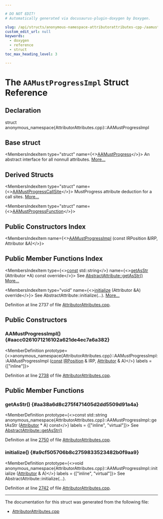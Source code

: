 ```yaml
---

# DO NOT EDIT!
# Automatically generated via docusaurus-plugin-doxygen by Doxygen.

slug: /api/structs/anonymous-namespace-attributorattributes-cpp-/aamustprogressimpl
custom_edit_url: null
keywords:
  - doxygen
  - reference
  - struct
toc_max_heading_level: 3

---
```





# The `AAMustProgressImpl` Struct Reference

<DoxygenPage pluginConfig={pluginConfig}>



## Declaration

<CodeBlock>struct anonymous_namespace{AttributorAttributes.cpp}::AAMustProgressImpl</CodeBlock>

## Base struct

<MembersIndex>

<MembersIndexItem
  type="struct"
  name={<><a href="/docs/api/structs/llvm/aamustprogress">AAMustProgress</a></>}>
An abstract interface for all nonnull attributes. <a href="/docs/api/structs/llvm/aamustprogress/#details">More...</a>
</MembersIndexItem>

</MembersIndex>

## Derived Structs

<MembersIndex>

<MembersIndexItem
  type="struct"
  name={<><a href="/docs/api/structs/anonymous-namespace-attributorattributes-cpp-/aamustprogresscallsite">AAMustProgressCallSite</a></>}>
MustProgress attribute deduction for a call sites. <a href="/docs/api/structs/anonymous-namespace-attributorattributes-cpp-/aamustprogresscallsite/#details">More...</a>
</MembersIndexItem>

<MembersIndexItem
  type="struct"
  name={<><a href="/docs/api/structs/anonymous-namespace-attributorattributes-cpp-/aamustprogressfunction">AAMustProgressFunction</a></>}>
</MembersIndexItem>

</MembersIndex>

## Public Constructors Index

<MembersIndex>

<MembersIndexItem
  name={<><a href="#aacc0261071216102a621de4ec7a6a382">AAMustProgressImpl</a> (const IRPosition &amp;IRP, Attributor &amp;A)</>}>
</MembersIndexItem>

</MembersIndex>

## Public Member Functions Index

<MembersIndex>

<MembersIndexItem
  type={<><a href="/docs/api/files/lib/lib/target/lib/target/aarch64/aarch64promoteconstant-cpp/#a90f8350fecae261c25be85d38b451bff">const</a> std::string</>}
  name={<><a href="#aa38a6d8c275f471405d2dd5509d91a4a">getAsStr</a> (Attributor &#42;A) const override</>}>
See <a href="/docs/api/structs/llvm/abstractattribute/#ab46cf8c2872fdda027ddc8691afbf498">AbstractAttribute::getAsStr()</a> <a href="#aa38a6d8c275f471405d2dd5509d91a4a">More...</a>
</MembersIndexItem>

<MembersIndexItem
  type="void"
  name={<><a href="#a9cf505706b8c2759833523482b0f9aa9">initialize</a> (Attributor &amp;A) override</>}>
See AbstractAttribute::initialize(...). <a href="#a9cf505706b8c2759833523482b0f9aa9">More...</a>
</MembersIndexItem>

</MembersIndex>


Definition at line 2737 of file <a href="/docs/api/files/lib/lib/transforms/lib/transforms/ipo/attributorattributes-cpp">AttributorAttributes.cpp</a>.

<SectionDefinition>

## Public Constructors

### AAMustProgressImpl() {#aacc0261071216102a621de4ec7a6a382}

<MemberDefinition
  prototype={<>anonymous&#95;namespace&#123;AttributorAttributes.cpp&#125;::AAMustProgressImpl::AAMustProgressImpl (<a href="/docs/api/files/lib/lib/target/lib/target/aarch64/aarch64promoteconstant-cpp/#a90f8350fecae261c25be85d38b451bff">const</a> <a href="/docs/api/structs/llvm/irposition">IRPosition</a> &amp; IRP, <a href="/docs/api/structs/llvm/attributor">Attributor</a> &amp; A)</>}
  labels = {["inline"]}>

Definition at line <a href="/docs/api/files/lib/lib/transforms/lib/transforms/ipo/attributorattributes-cpp/#l02738">2738</a> of file <a href="/docs/api/files/lib/lib/transforms/lib/transforms/ipo/attributorattributes-cpp">AttributorAttributes.cpp</a>.
</MemberDefinition>

</SectionDefinition>

<SectionDefinition>

## Public Member Functions

### getAsStr() {#aa38a6d8c275f471405d2dd5509d91a4a}

<MemberDefinition
  prototype={<>const std::string anonymous&#95;namespace&#123;AttributorAttributes.cpp&#125;::AAMustProgressImpl::getAsStr (<a href="/docs/api/structs/llvm/attributor">Attributor</a> &#42; A) const</>}
  labels = {["inline", "virtual"]}>
See <a href="/docs/api/structs/llvm/abstractattribute/#ab46cf8c2872fdda027ddc8691afbf498">AbstractAttribute::getAsStr()</a>

Definition at line <a href="/docs/api/files/lib/lib/transforms/lib/transforms/ipo/attributorattributes-cpp/#l02750">2750</a> of file <a href="/docs/api/files/lib/lib/transforms/lib/transforms/ipo/attributorattributes-cpp">AttributorAttributes.cpp</a>.
</MemberDefinition>

### initialize() {#a9cf505706b8c2759833523482b0f9aa9}

<MemberDefinition
  prototype={<>void anonymous&#95;namespace&#123;AttributorAttributes.cpp&#125;::AAMustProgressImpl::initialize (<a href="/docs/api/structs/llvm/attributor">Attributor</a> &amp; A)</>}
  labels = {["inline", "virtual"]}>
See AbstractAttribute::initialize(...).

Definition at line <a href="/docs/api/files/lib/lib/transforms/lib/transforms/ipo/attributorattributes-cpp/#l02742">2742</a> of file <a href="/docs/api/files/lib/lib/transforms/lib/transforms/ipo/attributorattributes-cpp">AttributorAttributes.cpp</a>.
</MemberDefinition>

</SectionDefinition>

<hr/>

The documentation for this struct was generated from the following file:

<ul>
<li><a href="/docs/api/files/lib/lib/transforms/lib/transforms/ipo/attributorattributes-cpp">AttributorAttributes.cpp</a></li>
</ul>

</DoxygenPage>
